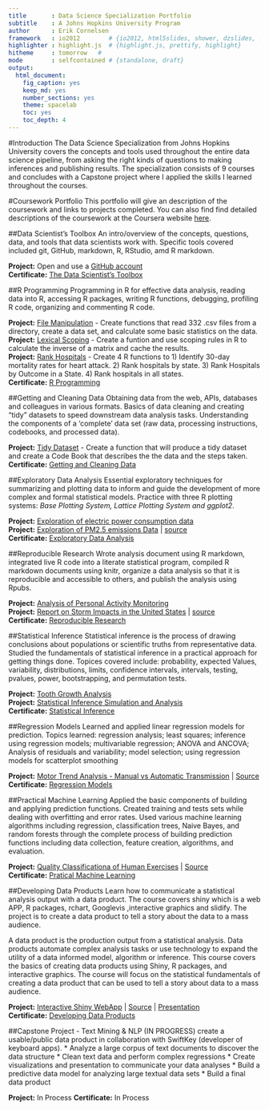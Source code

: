 ```yaml
---
title       : Data Science Specialization Portfolio
subtitle    : A Johns Hopkins University Program
author      : Erik Cornelsen 
framework   : io2012        # {io2012, html5slides, shower, dzslides, ...}
highlighter : highlight.js  # {highlight.js, prettify, highlight}
hitheme     : tomorrow   # 
mode        : selfcontained # {standalone, draft}
output: 
  html_document: 
    fig_caption: yes
    keep_md: yes
    number_sections: yes
    theme: spacelab
    toc: yes
    toc_depth: 4
---
```


#Introduction
The Data Science Specialization from Johns Hopkins University covers the concepts and tools used throughout the entire data science pipeline, from asking the right kinds of questions to making inferences and publishing results. The specialization consists of 9 courses and concludes with a Capstone project where I applied the skills I learned throughout the courses.


#Coursework Portfolio
This portfolio will give an description of the coursework and links to projects completed. You can also find find detailed descriptions of the coursework at the Coursera website [here](https://www.coursera.org/specialization/jhudatascience/).  


##Data Scientist's Toolbox
An intro/overview of the concepts, questions, data, and tools that data scientists work with. Specific tools covered included git, GitHub, markdown, R, RStudio, amd R markdown. 

**Project:** Open and use a [GitHub account](https://github.com/GitKlip)  
**Certificate:** [The Data Scientist's Toolbox](https://www.coursera.org/account/accomplishments/certificate/6VWPX89KX7)


##R Programming
Programming in R for effective data analysis, reading data into R, accessing R packages, writing R functions, debugging, profiling R code, organizing and commenting R code. 

**Project:** [File Manipulation](./02-RProgramming/rprog-p1-airpollution) - Create functions that read 332 .csv files from a directory, create a data set, and calculate some basic statistics on the data.    
**Project:** [Lexical Scoping](./02-RProgramming/rprog-p2-cachematrix/) - Create a funtion and use scoping rules in R to calculate the inverse of a matrix and cache the results.    
**Project:** [Rank Hospitals](./02-RProgramming/rprog-p3-hospital/) - Create 4 R functions to 1) Identify 30-day mortality rates for heart attack. 2) Rank hospitals by state. 3) Rank Hospitals by Outcome in a State. 4) Rank hospitals in all states.  
**Certificate:** [R Programming](https://www.coursera.org/account/accomplishments/certificate/V5CF574NG9)  


##Getting and Cleaning Data
Obtaining data from the web, APIs, databases and colleagues in various formats. Basics of data cleaning and creating "tidy" datasets to speed downstream data analysis tasks. Understanding the components of a 'complete' data set (raw data, processing instructions, codebooks, and processed data). 

**Project:** [Tidy Dataset](./03-GetAndCleanData/project/README.md) - Create a function that will produce a tidy dataset and create a Code Book that describes the the data and the steps taken.  
**Certificate:** [Getting and Cleaning Data](https://www.coursera.org/account/accomplishments/certificate/HF6AC5QBH3)  



##Exploratory Data Analysis
Essential exploratory techniques for summarizing and plotting data to inform and guide the development of more complex and formal statistical models. Practice with three R plotting systems: *Base Plotting System, Lattice Plotting System and ggplot2*.

**Project:** [Exploration of electric power consumption data](./04-ExploratoryDataAnalysis/ExData_Project1/README.md)  
**Project:** [Exploration of PM2.5 emissions Data](http://rpubs.com/ercorne/ExData_Project2) |  [source](./04-ExploratoryDataAnalysis/ExData_Project2/ExData-project2.Rmd)  
**Certificate:** [Exploratory Data Analysis](https://www.coursera.org/account/accomplishments/certificate/ZKD5QDTFRG)  


##Reproducible Research
Wrote analysis document using R markdown, integrated live R code into a literate statistical program, compiled R markdown documents using knitr, organize a data analysis so that it is reproducible and accessible to others, and publish the analysis using Rpubs.

**Project:** [Analysis of Personal Activity Monitoring](./05-ReproduceableResearch/RepData_Project1/PA1_template.Rmd)  
**Project:** [Report on Storm Impacts in the United States](http://rpubs.com/ercorne/severeweather) | [source](./05-ReproduceableResearch/RepData_Project2/PA2_template.Rmd)  
**Certificate:** [Reproducible Research](https://www.coursera.org/account/accomplishments/certificate/RPAZZM9DV2)  


##Statistical Inference
Statistical inference is the process of drawing conclusions about populations or scientific truths from representative data. Studied the fundamentals of statistical inference in a practical approach for getting things done. Topices covered include: probability, expected Values, variability, distributions, limits, confidence intervals, intervals, testing, pvalues, power, bootstrapping, and permutation tests.

**Project:** [Tooth Growth Analysis](./06-StatisticalInference/projects/Project_Analysis_ToothGrowth.pdf)  
**Project:** [Statistical Inference Simulation and Analysis](./06-StatisticalInference/projects/Project_Simulation_ExpAndCLT.pdf)  
**Certificate:** [Statistical Inference](https://www.coursera.org/account/accomplishments/certificate/JWBZ5SDP7U6Q)  


##Regression Models
Learned and applied linear regression models for prediction.  Topics learned: regression analysis; least squares; inference using regression models; multivariable regression; ANOVA and ANCOVA; Analysis of residuals and variability; model selection; using regression models for scatterplot smoothing

**Project:** [Motor Trend Analysis - Manual vs Automatic Transmission](./07-RegressionModels/projects/7-RegressionModels-Project.pdf) | [Source](./07-RegressionModels/projects/7-RegressionModels-Project.Rmd)  
**Certificate:** [Regression Models](https://www.coursera.org/account/accomplishments/certificate/MY6KRNLRVFNB)  


##Practical Machine Learning
Applied the basic components of building and applying prediction functions. Created training and tests sets while dealing with overfitting and error rates. Used various machine learning algorithms including regression, classification trees, Naive Bayes, and random forests through the complete process of building prediction functions including data collection, feature creation, algorithms, and evaluation.

**Project:** [Quality Classificationa of Human Exercises](./08-MachineLearning/projects/ML_Project.pdf) | [Source](./08-MachineLearning/projects/ML_Project.Rmd)  
**Certificate:** [Pratical Machine Learning](https://www.coursera.org/account/accomplishments/certificate/9DKPUF8BF4EU)  


##Developing Data Products
Learn how to communicate a statistical analysis output with a data product. The course covers shiny which is a web APP, R packages, rchart, Googlevis ,interactive graphics and slidify. The project is to create a data product to tell a story about the data to a mass audience.

A data product is the production output from a statistical analysis. Data products automate complex analysis tasks or use technology to expand the utility of a data informed model, algorithm or inference. This course covers the basics of creating data products using Shiny, R packages, and interactive graphics. The course will focus on the statistical fundamentals of creating a data product that can be used to tell a story about data to a mass audience.

**Project:** [Interactive Shiny WebApp](https://cornelsen.shinyapps.io/shinyCurrentHomePrice/) | [Source](./09-DataProducts/projects/shinyCurrentHomePrice/app.R) | [Presentation](http://rpubs.com/ercorne/shinyHomeHPI)  
**Certificate:** [Developing Data Products](https://www.coursera.org/account/accomplishments/certificate/A3K54UZCR6JE)  


##Capstone Project - Text Mining & NLP  (IN PROGRESS)
create a usable/public data product in collaboration with SwiftKey (developer of keyboard apps). 
* Analyze a large corpus of text documents to discover the data structure
* Clean text data and perform complex regressions
* Create visualizations and presentation to communicate your data analyses
* Build a predictive data model for analyzing large textual data sets
* Build a final data product 

**Project:** In Process
**Certificate:** In Process
